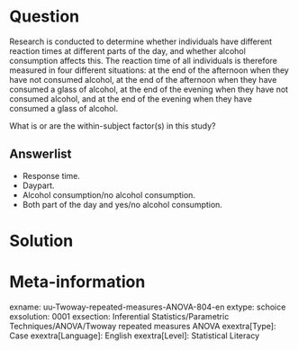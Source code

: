 Question
========
Research is conducted to determine whether individuals have different reaction times at different parts of the day, and whether alcohol consumption affects this. The reaction time of all individuals is therefore measured in four different situations: at the end of the afternoon when they have not consumed alcohol, at the end of the afternoon when they have consumed a glass of alcohol, at the end of the evening when they have not consumed alcohol, and at the end of the evening when they have consumed a glass of alcohol.

What is or are the within-subject factor(s) in this study?


  
Answerlist
----------
* Response time.
* Daypart.
* Alcohol consumption/no alcohol consumption.
* Both part of the day and yes/no alcohol consumption. 


Solution
========

Meta-information
================
exname: uu-Twoway-repeated-measures-ANOVA-804-en
extype: schoice
exsolution: 0001
exsection: Inferential Statistics/Parametric Techniques/ANOVA/Twoway repeated measures ANOVA
exextra[Type]: Case
exextra[Language]: English
exextra[Level]: Statistical Literacy
